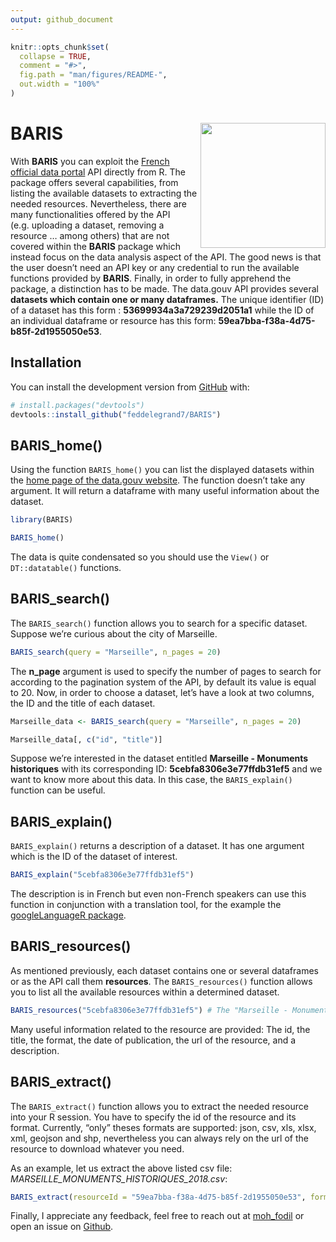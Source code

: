 ```yaml
---
output: github_document
---
```


<!-- README.md is generated from README.Rmd. Please edit that file -->

```r
knitr::opts_chunk$set(
  collapse = TRUE,
  comment = "#>",
  fig.path = "man/figures/README-",
  out.width = "100%"
)
```
# BARIS <a><img src='man/figures/hex.png' align="right" height="200" /></a>

<!-- badges: start -->

<!-- badges: end -->

With **BARIS** you can exploit the [French official data portal](https://www.data.gouv.fr/fr/) API directly from R. The package offers several capabilities, from listing the available datasets to extracting the needed resources. Nevertheless, there are many functionalities offered by the API (e.g. uploading a dataset, removing a resource ... among others) that are not covered within the **BARIS** package which instead focus on the data analysis aspect of the API. The good news is that the user doesn't need an API key or any credential to run the available functions provided by **BARIS**. Finally, in order to fully apprehend the package, a distinction has to be made. The data.gouv API provides several **datasets which contain one or many dataframes.** The unique identifier (ID) of a dataset has this form : **53699934a3a729239d2051a1** while the ID of an individual dataframe or resource has this form: **59ea7bba-f38a-4d75-b85f-2d1955050e53**. 

## Installation

You can install the development version from [GitHub](https://github.com/) with:

``` r
# install.packages("devtools")
devtools::install_github("feddelegrand7/BARIS")
```

## BARIS_home()

Using the function `BARIS_home()` you can list the displayed datasets within the [home page of the data.gouv website](https://www.data.gouv.fr/fr/). The function doesn't take any argument. It will return a dataframe with many useful information about the dataset.

```r
library(BARIS)

BARIS_home()

```
The data is quite condensated so you should use the `View()` or `DT::datatable()` functions.


## BARIS_search()

The `BARIS_search()` function allows you to search for a specific dataset. Suppose we're curious about the city of Marseille. 


```r

BARIS_search(query = "Marseille", n_pages = 20)

```

The **n_page** argument is used to specify the number of pages to search for according to the pagination system of the API, by default its value is equal to 20. Now, in order to choose a dataset, let's have a look at two columns, the ID and the title of each dataset. 

```r

Marseille_data <- BARIS_search(query = "Marseille", n_pages = 20)

Marseille_data[, c("id", "title")]


```

Suppose we're interested in the dataset entitled **Marseille - Monuments historiques** with its corresponding ID:
**5cebfa8306e3e77ffdb31ef5** and we want to know more about this data. In this case, the `BARIS_explain()` function can be useful. 


## BARIS_explain()

`BARIS_explain()` returns a description of a dataset. It has one argument which is the ID of the dataset of interest. 

```r

BARIS_explain("5cebfa8306e3e77ffdb31ef5")

```

The description is in French but even non-French speakers can use this function in conjunction with a translation tool, for the example the [googleLanguageR package](https://cran.r-project.org/package=googleLanguageR). 


## BARIS_resources()

As mentioned previously, each dataset contains one or several dataframes or as the API call them **resources**. The `BARIS_resources()` function allows you to list all the available resources within a determined dataset. 


```r

BARIS_resources("5cebfa8306e3e77ffdb31ef5") # The "Marseille - Monuments historiques" ID


```


Many useful information related to the resource are provided: The id, the title, the format, the date of publication, the url of the resource, and a description.


## BARIS_extract()

The `BARIS_extract()` function allows you to extract the needed resource into your R session. You have to specify the id of the resource and its format. Currently, "only" theses formats are supported: json, csv, xls, xlsx, xml, geojson and shp, nevertheless you can always rely on the url of the resource to download whatever you need. 

As an example, let us extract the above listed csv file: *MARSEILLE_MONUMENTS_HISTORIQUES_2018.csv*:


```r

BARIS_extract(resourceId = "59ea7bba-f38a-4d75-b85f-2d1955050e53", format = "csv")

```

Finally, I appreciate any feedback, feel free to reach out at [moh_fodil](https://twitter.com/moh_fodil) or open an issue on [Github](https://github.com/feddelegrand7/BARIS/issues).







